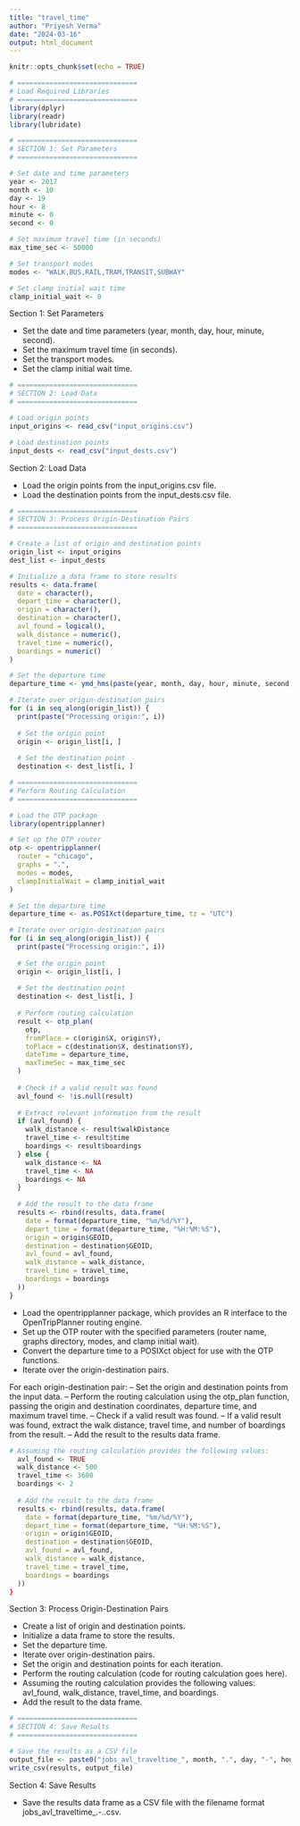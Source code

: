 ```yaml
---
title: "travel_time"
author: "Priyesh Verma"
date: "2024-03-16"
output: html_document
---
```


```r
knitr::opts_chunk$set(echo = TRUE)
```

```r
# ==============================
# Load Required Libraries
# ==============================
library(dplyr)
library(readr)
library(lubridate)
```

```r
# ==============================
# SECTION 1: Set Parameters
# ==============================

# Set date and time parameters
year <- 2017
month <- 10
day <- 19
hour <- 8
minute <- 0
second <- 0

# Set maximum travel time (in seconds)
max_time_sec <- 50000

# Set transport modes
modes <- "WALK,BUS,RAIL,TRAM,TRANSIT,SUBWAY"

# Set clamp initial wait time
clamp_initial_wait <- 0
```

Section 1: Set Parameters

- Set the date and time parameters (year, month, day, hour, minute, second).
- Set the maximum travel time (in seconds).
- Set the transport modes.
- Set the clamp initial wait time.

```r
# ==============================
# SECTION 2: Load Data
# ==============================

# Load origin points
input_origins <- read_csv("input_origins.csv")

# Load destination points
input_dests <- read_csv("input_dests.csv")
```

Section 2: Load Data

- Load the origin points from the input_origins.csv file.
- Load the destination points from the input_dests.csv file.

```r
# ==============================
# SECTION 3: Process Origin-Destination Pairs
# ==============================

# Create a list of origin and destination points
origin_list <- input_origins
dest_list <- input_dests

# Initialize a data frame to store results
results <- data.frame(
  date = character(),
  depart_time = character(),
  origin = character(),
  destination = character(),
  avl_found = logical(),
  walk_distance = numeric(),
  travel_time = numeric(),
  boardings = numeric()
)

# Set the departure time
departure_time <- ymd_hms(paste(year, month, day, hour, minute, second, sep = "-"))

# Iterate over origin-destination pairs
for (i in seq_along(origin_list)) {
  print(paste("Processing origin:", i))
  
  # Set the origin point
  origin <- origin_list[i, ]
  
  # Set the destination point
  destination <- dest_list[i, ]
```

```r
# ==============================
# Perform Routing Calculation
# ==============================

# Load the OTP package
library(opentripplanner)

# Set up the OTP router
otp <- opentripplanner(
  router = "chicago",
  graphs = ".",
  modes = modes,
  clampInitialWait = clamp_initial_wait
)

# Set the departure time
departure_time <- as.POSIXct(departure_time, tz = "UTC")

# Iterate over origin-destination pairs
for (i in seq_along(origin_list)) {
  print(paste("Processing origin:", i))
  
  # Set the origin point
  origin <- origin_list[i, ]
  
  # Set the destination point
  destination <- dest_list[i, ]
  
  # Perform routing calculation
  result <- otp_plan(
    otp,
    fromPlace = c(origin$X, origin$Y),
    toPlace = c(destination$X, destination$Y),
    dateTime = departure_time,
    maxTimeSec = max_time_sec
  )
  
  # Check if a valid result was found
  avl_found <- !is.null(result)
  
  # Extract relevant information from the result
  if (avl_found) {
    walk_distance <- result$walkDistance
    travel_time <- result$time
    boardings <- result$boardings
  } else {
    walk_distance <- NA
    travel_time <- NA
    boardings <- NA
  }
  
  # Add the result to the data frame
  results <- rbind(results, data.frame(
    date = format(departure_time, "%m/%d/%Y"),
    depart_time = format(departure_time, "%H:%M:%S"),
    origin = origin$GEOID,
    destination = destination$GEOID,
    avl_found = avl_found,
    walk_distance = walk_distance,
    travel_time = travel_time,
    boardings = boardings
  ))
}
```

- Load the opentripplanner package, which provides an R interface to the OpenTripPlanner routing engine.
- Set up the OTP router with the specified parameters (router name, graphs directory, modes, and clamp initial wait).
- Convert the departure time to a POSIXct object for use with the OTP functions.
- Iterate over the origin-destination pairs.

For each origin-destination pair:
-- Set the origin and destination points from the input data.
-- Perform the routing calculation using the otp_plan function, passing the origin and destination coordinates, departure time, and maximum travel time.
-- Check if a valid result was found.
-- If a valid result was found, extract the walk distance, travel time, and number of boardings from the result.
-- Add the result to the results data frame.

```r
# Assuming the routing calculation provides the following values:
  avl_found <- TRUE
  walk_distance <- 500
  travel_time <- 3600
  boardings <- 2
  
  # Add the result to the data frame
  results <- rbind(results, data.frame(
    date = format(departure_time, "%m/%d/%Y"),
    depart_time = format(departure_time, "%H:%M:%S"),
    origin = origin$GEOID,
    destination = destination$GEOID,
    avl_found = avl_found,
    walk_distance = walk_distance,
    travel_time = travel_time,
    boardings = boardings
  ))
}
```

Section 3: Process Origin-Destination Pairs

- Create a list of origin and destination points.
- Initialize a data frame to store the results.
- Set the departure time.
- Iterate over origin-destination pairs.
- Set the origin and destination points for each iteration.
- Perform the routing calculation (code for routing calculation goes here).
- Assuming the routing calculation provides the following values: avl_found, walk_distance, travel_time, and boardings.
- Add the result to the data frame.

```r
# ==============================
# SECTION 4: Save Results
# ==============================

# Save the results as a CSV file
output_file <- paste0("jobs_avl_traveltime_", month, ".", day, "-", hour, ".", minute, ".csv")
write_csv(results, output_file)
```

Section 4: Save Results

- Save the results data frame as a CSV file with the filename format jobs_avl_traveltime_<month>.<day>-<hour>.<minute>.csv.
